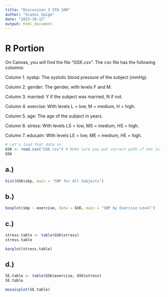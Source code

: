 ```yaml
---
title: "Discussion 3 STA 100"
author: "Gianni Spiga"
date: "2023-10-12"
output: html_document
---
```


# R Portion 

On Canvas, you will find the file “GSK.csv”. The csv file has the following columns:

Column 1. sysbp: The systolic blood pressure of the subject (mmHg). 

Column 2. gender: The gender, with levels F and M. 

Column 3. married: Y if the subject was married, N if not.

Column 4. exercise: With levels L = low, M = medium, H = high.

Column 5. age: The age of the subject in years.

Column 6. stress: With levels LS = low, MS = medium, HS = high.

Column 7. educatn: With levels LE = low, ME = medium, HE = high.

```r
# Let's load that data in 
GSK <- read.csv("GSK.csv") # Make sure you put correct path if not in folder
GSK
```

## a.) 

```r
hist(GSK$sbp, main = "SBP for All Subjects")

```
## b.)

```r
boxplot(sbp ~ exercise, data = GSK, main = "SBP by Exercise Level")

```

## c.)

```r
stress.table <- table(GSK$stress)
stress.table

barplot(stress.table)

```

## d.) 
```r
SE.table <- table(GSK$exercise, GSK$stress)
SE.table

mosaicplot(SE.table)


```